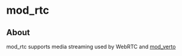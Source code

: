 
# mod_rtc 

 

## About

mod\_rtc supports media streaming used by WebRTC and [mod\_verto](./mod_verto_3964934.mdx#about)



